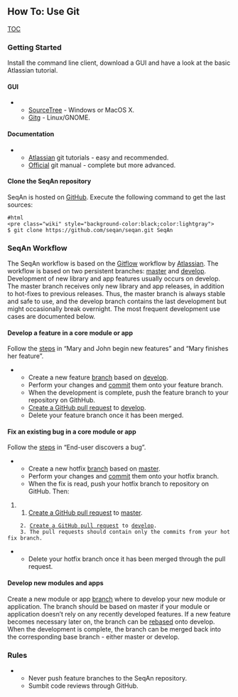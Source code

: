 
== How To: Use Git ==

[[TOC]]

=== Getting Started ===

Install the command line client, download a GUI and have a look at the basic Atlassian tutorial.

==== GUI ====

**[http://www.sourcetreeapp.com SourceTree] - Windows or MacOS X.
**[http://wiki.gnome.org/Gitg Gitg] - Linux/GNOME.

==== Documentation ====

**[https://www.atlassian.com/git/tutorial/git-basics Atlassian] git tutorials - easy and recommended.
**[http://git-scm.com/doc Official] git manual - complete but more advanced.


==== Clone the SeqAn repository ====

SeqAn is hosted on [http://github.com/seqan/ GitHub]. Execute the following command to get the last sources:

<pre>
#html
<pre class="wiki" style="background-color:black;color:lightgray">
$ git clone https://github.com/seqan/seqan.git SeqAn
</pre>


=== SeqAn Workflow === 

The SeqAn workflow is based on the [https://www.atlassian.com/git/workflows#workflow-gitflow Gitflow] workflow by [https://www.atlassian.com Atlassian]. The workflow is based on two persistent branches: [https://github.com/seqan/seqan/tree/master master] and [https://github.com/seqan/seqan/tree/develop develop]. Development of new library and app features usually occurs on develop. The master branch receives only new library and app releases, in addition to hot-fixes to previous releases. Thus, the master branch is always stable and safe to use, and the develop branch contains the last development but might occasionally break overnight. The most frequent development use cases are documented below.

==== Develop a feature in a core module or app ====

Follow the [https://www.atlassian.com/git/workflows#workflow-gitflow steps] in “Mary and John begin new features” and “Mary finishes her feature”.

**Create a new feature [https://www.atlassian.com/git/tutorial/git-branches#branch branch] based on [https://github.com/seqan/seqan/tree/develop develop].
**Perform your changes and [https://www.atlassian.com/git/tutorial/git-basics#commit commit] them onto your feature branch.
**When the development is complete, push the feature branch to your repository on GithHub.
**[https://github.com/seqan/seqan/compare/develop Create a GitHub pull request] to [https://github.com/seqan/seqan/tree/develop develop].
**Delete your feature branch once it has been merged.

==== Fix an existing bug in a core module or app ====

Follow the [https://www.atlassian.com/git/workflows#workflow-gitflow steps] in “End-user discovers a bug”.

**Create a new hotfix [https://www.atlassian.com/git/tutorial/git-branches#branch branch] based on [https://github.com/seqan/seqan/tree/master master].
**Perform your changes and [https://www.atlassian.com/git/tutorial/git-basics#commit commit] them onto your hotfix branch.
**When the fix is read, push your hotfix branch to repository on GitHub. Then:
###[https://github.com/seqan/seqan/compare/master Create a GitHub pull request] to [https://github.com/seqan/seqan/tree/master master].
     2. [https://github.com/seqan/seqan/compare/develop Create a GitHub pull request] to [https://github.com/seqan/seqan/tree/develop develop].
     3. The pull requests should contain only the commits from your hotfix branch.
**Delete your hotfix branch once it has been merged through the pull request.

==== Develop new modules and apps ====

Create a new module or app [https://www.atlassian.com/git/tutorial/git-branches#branch branch] where to develop your new module or application. The branch should be based on master if your module or application doesn’t rely on any recently developed features. If a new feature becomes necessary later on, the branch can be [https://www.atlassian.com/git/tutorial/rewriting-git-history#rebase rebased] onto develop. When the development is complete, the branch can be merged back into the corresponding base branch - either master or develop.

=== Rules ===

**Never push feature branches to the SeqAn repository.
**Sumbit code reviews through GitHub.



{{TracNotice|{{PAGENAME}}}}